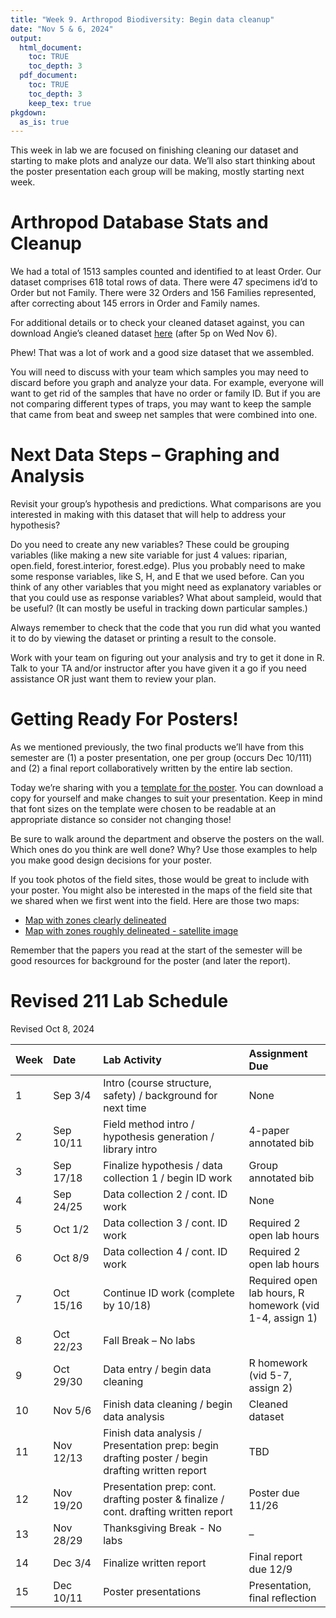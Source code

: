 ```yaml
---
title: "Week 9. Arthropod Biodiversity: Begin data cleanup"
date: "Nov 5 & 6, 2024"
output: 
  html_document:
    toc: TRUE
    toc_depth: 3
  pdf_document:
    toc: TRUE
    toc_depth: 3
    keep_tex: true
pkgdown:
  as_is: true
---
```

This week in lab we are focused on finishing cleaning our dataset and starting to make plots and analyze our data. We'll also start thinking about the poster presentation each group will be making, mostly starting next week.

# Arthropod Database Stats and Cleanup

We had a total of 1513 samples counted and identified to at least Order. Our dataset comprises 618 total rows of data. There were 47 specimens id'd to Order but not Family. There were 32 Orders and 156 Families represented, after correcting about 145 errors in Order and Family names. 

For additional details or to check your cleaned dataset against, you can download Angie's cleaned dataset [here](https://drive.google.com/file/d/19dZeDDTy5KHCDA6_jcajipbjfEpGzVYF/view?usp=drive_link) (after 5p on Wed Nov 6).

Phew! That was a lot of work and a good size dataset that we assembled.

You will need to discuss with your team which samples you may need to discard before you graph and analyze your data. For example, everyone will want to get rid of the samples that have no order or family ID. But if you are not comparing different types of traps, you may want to keep the sample that came from beat and sweep net samples that were combined into one.

# Next Data Steps -- Graphing and Analysis  

Revisit your group's hypothesis and predictions. What comparisons are you interested in making with this dataset that will help to address your hypothesis?

Do you need to create any new variables? These could be grouping variables (like making a new site variable for just 4 values: riparian, open.field, forest.interior, forest.edge). Plus you probably need to make some response variables, like S, H, and E that we used before. Can you think of any other variables that you might need as explanatory variables or that you could use as response variables? What about sampleid, would that be useful? (It can mostly be useful in tracking down particular samples.)

Always remember to check that the code that you run did what you wanted it to do by viewing the dataset or printing a result to the console.

Work with your team on figuring out your analysis and try to get it done in R. Talk to your TA and/or instructor after you have given it a go if you need assistance OR just want them to review your plan.

# Getting Ready For Posters!

As we mentioned previously, the two final products we'll have from this semester are (1) a poster presentation, one per group (occurs Dec 10/111) and (2) a final report collaboratively written by the entire lab section. 

Today we're sharing with you a [template for the poster](https://docs.google.com/presentation/d/1YDqIf1smF_hxcFGkc0tGqOuUXkX5RqCW/edit?usp=drive_link&ouid=107508568211857334485&rtpof=true&sd=true). You can download a copy for yourself and make changes to suit your presentation. Keep in mind that font sizes on the template were chosen to be readable at an appropriate distance so consider not changing those!

Be sure to walk around the department and observe the posters on the wall. Which ones do you think are well done? Why? Use those examples to help you make good design decisions for your poster.

If you took photos of the field sites, those would be great to include with your poster. You might also be interested in the maps of the field site that we shared when we first went into the field. Here are those two maps:

* [Map with zones clearly delineated](https://drive.google.com/file/d/1szE_Q9TAmCqW_o_CduEGerk2jYzmHxXc/view?usp=drive_link)
* [Map with zones roughly delineated - satellite image](https://drive.google.com/file/d/1ojLTeRK-fSJgiMQUZ-Tk_nIhZULAcSXv/view?usp=drive_link)

Remember that the papers you read at the start of the semester will be good resources for background for the poster (and later the report). 


# Revised 211 Lab Schedule
Revised Oct 8, 2024

| Week | Date | Lab Activity | Assignment Due |
| :--- | :------ | :------------------- | :---------- |
| 1 | Sep 3/4 | Intro (course structure, safety) / background for next time | None |
| 2 | Sep 10/11 | Field method intro / hypothesis generation / library intro | 4-paper annotated bib | 
| 3 | Sep 17/18 | Finalize hypothesis / data collection 1 / begin ID work | Group annotated bib | 
| 4 | Sep 24/25 | Data collection 2 / cont. ID work | None | 
| 5 | Oct 1/2 | Data collection 3 / cont. ID work | Required 2 open lab hours |
| 6 | Oct 8/9 | Data collection 4 / cont. ID work | Required 2 open lab hours |
| 7 | Oct 15/16 | Continue ID work (complete by 10/18) | Required open lab hours, R homework (vid 1-4, assign 1) |
| 8 | Oct 22/23 | Fall Break -- No labs | | 
| 9 | Oct 29/30 | Data entry / begin data cleaning | R homework (vid 5-7, assign 2) |
| 10 | Nov 5/6 | Finish data cleaning / begin data analysis | Cleaned dataset |
| 11 | Nov 12/13 | Finish data analysis / Presentation prep: begin drafting poster / begin drafting written report | TBD |
|12| Nov 19/20 | Presentation prep: cont. drafting poster & finalize / cont. drafting written report | Poster due 11/26 |
| 13 | Nov 28/29 | Thanksgiving Break - No labs | -- |
| 14| Dec 3/4 | Finalize written report | Final report due 12/9 | 
| 15 | Dec 10/11 | Poster presentations | Presentation, final reflection | 





